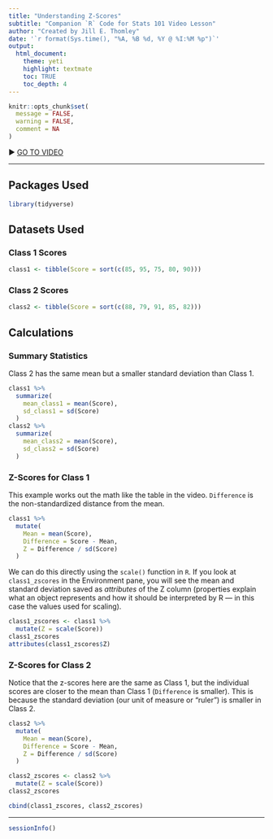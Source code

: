 ```yaml
---
title: "Understanding Z-Scores"
subtitle: "Companion `R` Code for Stats 101 Video Lesson"
author: "Created by Jill E. Thomley"
date: '`r format(Sys.time(), "%A, %B %d, %Y @ %I:%M %p")`'
output: 
  html_document: 
    theme: yeti
    highlight: textmate
    toc: TRUE
    toc_depth: 4
---
```


```r
knitr::opts_chunk$set(
  message = FALSE,
  warning = FALSE,
  comment = NA
)
```

&#9654; [GO TO VIDEO](https://youtu.be/bUu5HIHIrRw)

<hr>

## Packages Used

```r
library(tidyverse)
```

## Datasets Used

### Class 1 Scores

```r
class1 <- tibble(Score = sort(c(85, 95, 75, 80, 90)))
```

### Class 2 Scores

```r
class2 <- tibble(Score = sort(c(88, 79, 91, 85, 82)))
```

## Calculations

### Summary Statistics

Class 2 has the same mean but a smaller standard deviation than Class 1.

```r
class1 %>%
  summarize(
    mean_class1 = mean(Score),
    sd_class1 = sd(Score)
  )
class2 %>%
  summarize(
    mean_class2 = mean(Score),
    sd_class2 = sd(Score)
  )
```

### Z-Scores for Class 1

This example works out the math like the table in the video. `Difference` is the non-standardized distance from the mean.

```r
class1 %>%
  mutate(
    Mean = mean(Score),
    Difference = Score - Mean,
    Z = Difference / sd(Score)
  )
```

We can do this directly using the `scale()` function in `R`. If you look at `class1_zscores` in the Environment pane, you will see the mean and standard deviation saved as *attributes* of the Z column (properties explain what an object represents and how it should be interpreted by R --- in this case the values used for scaling). 

```r
class1_zscores <- class1 %>% 
  mutate(Z = scale(Score))
class1_zscores
attributes(class1_zscores$Z)
```

### Z-Scores for Class 2

Notice that the z-scores here are the same as Class 1, but the individual scores are closer to the mean than Class 1 (`Difference` is smaller). This is because the standard deviation (our unit of measure or "ruler") is smaller in Class 2.

```r
class2 %>%
  mutate(
    Mean = mean(Score),
    Difference = Score - Mean,
    Z = Difference / sd(Score)
  )
```

```r
class2_zscores <- class2 %>% 
  mutate(Z = scale(Score))
class2_zscores
```

```r
cbind(class1_zscores, class2_zscores)
```


<hr>
```r
sessionInfo()
```
